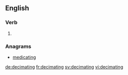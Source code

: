 
==English==

===Verb===
{{head|en|present participle}}

# {{present participle of|decimate|lang=en}}

===Anagrams===
* [[medicating#English|medicating]]

[[de:decimating]]
[[fr:decimating]]
[[sv:decimating]]
[[vi:decimating]]